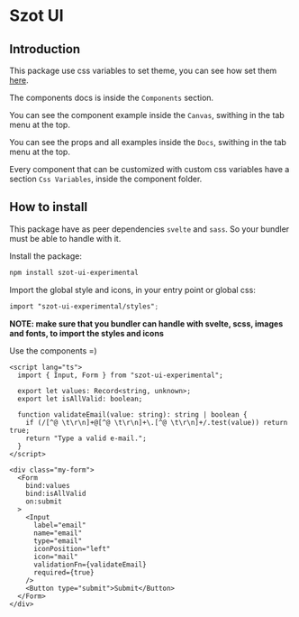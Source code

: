 
<Meta title="Introduction" />

# Szot UI

## Introduction

This package use css variables to set theme, you can see how set them
[here](?path=/story/theme-introduction--page).

The components docs is inside the `Components` section.

You can see the component example inside the `Canvas`, swithing in the tab menu at the top.

You can see the props and all examples inside the `Docs`, swithing in the tab menu at the top.

Every component that can be customized with custom css variables have a section `Css Variables`,
inside the component folder.

## How to install

This package have as peer dependencies `svelte` and `sass`. So your bundler must be able to handle
with it.

Install the package:

```bash
npm install szot-ui-experimental
```

Import the global style and icons, in your entry point or global css:

```scss
import "szot-ui-experimental/styles";
```

**NOTE: make sure that you bundler can handle with svelte, scss, images and fonts, to import the
styles and icons**

Use the components =)

```svelte
<script lang="ts">
  import { Input, Form } from "szot-ui-experimental";

  export let values: Record<string, unknown>;
  export let isAllValid: boolean;

  function validateEmail(value: string): string | boolean {
    if (/[^@ \t\r\n]+@[^@ \t\r\n]+\.[^@ \t\r\n]+/.test(value)) return true;
    return "Type a valid e-mail.";
  }
</script>

<div class="my-form">
  <Form
    bind:values
    bind:isAllValid
    on:submit
  >
    <Input
      label="email"
      name="email"
      type="email"
      iconPosition="left"
      icon="mail"
      validationFn={validateEmail}
      required={true}
    />
    <Button type="submit">Submit</Button>
  </Form>
</div>
```
